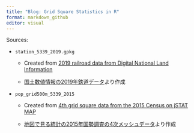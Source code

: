 ```yaml
---
title: "Blog: Grid Square Statistics in R"
format: markdown_github
editor: visual
---
```


Sources:

-   `station_5339_2019.gpkg`

    -   Created from [2019 railroad data from Digital National Land Information](https://nlftp.mlit.go.jp/ksj/gml/datalist/KsjTmplt-N02-v2_3.html)

    -   [国土数値情報の2019年鉄道データ](https://nlftp.mlit.go.jp/ksj/gml/datalist/KsjTmplt-N02-v2_3.html)より作成

-   `pop_grid500m_5339_2015`

    -   Created from [4th grid square data from the 2015 Census on jSTAT MAP](https://www.e-stat.go.jp/gis/statmap-search?page=5&type=1&toukeiCode=00200521&toukeiYear=2015&aggregateUnit=H&serveyId=H002005112015&statsId=T000847)

    -   [地図で見る統計の2015年国勢調査の4次メッシュデータ](https://www.e-stat.go.jp/gis/statmap-search?page=5&type=1&toukeiCode=00200521&toukeiYear=2015&aggregateUnit=H&serveyId=H002005112015&statsId=T000847)より作成
